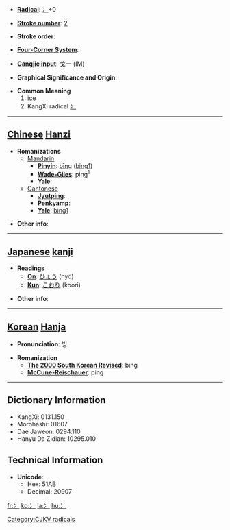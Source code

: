 * '''[[Wiktionary:Chinese radical index| Radical]]''': [[Wiktionary:Chinese radical index 冫|冫]]+0

* '''[[Wiktionary:Chinese total strokes index|Stroke number]]''': [[Wiktionary:Chinese total strokes index 2|2]]

* '''Stroke order''': 

* '''[[Wiktionary:Chinese four corner index|Four-Corner System]]''': 

* '''[[Wiktionary:Chinese Cangjie index|Cangjie input]]''': 戈一 (IM)

* '''Graphical Significance and Origin''': 

* '''Common Meaning'''
*# [[ice]]
*# KangXi radical [[Wiktionary:Chinese radical index 冫|冫]]


----

== [[Chinese]] [[Hanzi]] ==

* '''Romanizations'''
** [[Mandarin]]
*** '''[[Pinyin]]''': [[bīng]] ([[bing1]])
*** '''[[Wade-Giles]]''': ping<sup>1</sup>
*** '''[[Yale]]''': 
**[[Cantonese]]
***'''[[Jyutping]]''':
***'''[[Penkyamp]]''': 
***'''[[Yale]]''': [[bing1]]

* '''Other info''': 

----

== [[Japanese]] [[kanji]] ==

* '''Readings'''
** '''[[On]]''': [[ひょう]] (hyō)
** '''[[Kun]]''': [[こおり]] (koori)

* '''Other info''':  

----

== [[Korean]] [[Hanja]] ==

* '''Pronunciation''': 빙

* '''Romanization'''
** '''[[The 2000 South Korean Revised Romanization|The 2000 South Korean Revised]]''': bing
** '''[[McCune-Reischauer]]''': ping

----

== Dictionary Information ==

* KangXi: 0131.150
* Morohashi: 01607
* Dae Jaweon: 0294.110
* Hanyu Da Zidian: 10295.010

== Technical Information ==

* '''Unicode''':
** Hex: 51AB
** Decimal: 20907

[[Category:CJKV radicals]]

[[fr:冫]]
[[ko:冫]]
[[la:冫]]
[[hu:冫]]